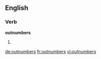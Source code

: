 ==English==

===Verb===
'''outnumbers'''

# {{third-person singular of|outnumber}}

[[de:outnumbers]]
[[fr:outnumbers]]
[[vi:outnumbers]]